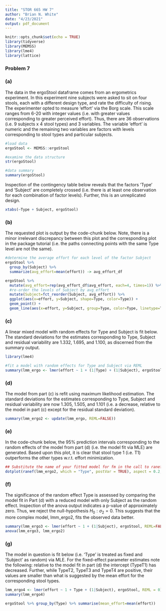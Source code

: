 ```yaml
---
title: "STOR 665 HW 7"
author: "Brian N. White"
date: "4/23/2021"
output: pdf_document
---
```


```r
knitr::opts_chunk$set(echo = TRUE)
library(tidyverse)
library(MEMSS)
library(lme4)
library(lattice)
```

### Problem 7

### (a)

The data in the ergoStool dataframe comes from an ergometrics experiment. In this experiment nine subjects were asked to sit on four stools, each with a different design type, and rate the difficulty of rising. The experimenter opted to measure 'effort' via the Borg scale. This scale ranges from  6-20 with integer values (i.e. with greater values corresponding to greater perceived effort). Thus, there are 36 observations (i.e. 9 subjects x 4 stool types) and 3 variables. The variable 'effort' is numeric and the remaining two variables are factors with levels corresponding to stool types and particular subjects.

```r
#load data
ergoStool <- MEMSS::ergoStool

#examine the data structure
str(ergoStool)
```
```r
#data summary
summary(ergoStool)
```
Inspection of the contingency table below reveals that the factors 'Type' and 'Subject' are completely crossed (i.e. there is at least one observation for each combination of factor levels). Further, this is an unreplicated design.

```r
xtabs(~Type + Subject, ergoStool)
```
### (b)

The requested plot is output by the code-chunk below. Note, there is a minor irrelevant discrepancy between this plot and the corresponding plot in the package tutorial (i.e. the paths connecting points with the same Type level are not the same).

```r
#determine the average effort for each level of the factor Subject
ergoStool %>%
  group_by(Subject) %>%
  summarize(avg_effort=mean(effort)) -> avg_effort_df

ergoStool %>% 
  mutate(avg_effort=rep(avg_effort_df$avg_effort, each=4, times=1)) %>%
  #re-order the levels of Subject by avg_effort
  mutate(Subject=fct_reorder(Subject, avg_effort)) %>%
  ggplot(aes(x=effort, y=Subject, shape=Type, color=Type)) +
  geom_point() +
  geom_line(aes(x=effort, y=Subject, group=Type, color=Type, linetype=Type))

```

### (c)

A linear mixed model with random effects for Type and Subject is fit below. The standard deviations for the estimates corresponding to Type, Subject and residual variability are 1.332, 1.695, and 1.100, as discerned from the summary output.

```r
library(lme4)

#fit a model with random effects for Type and Subject via REML
summary(lmm_ergo <- lmer(effort ~ 1 + (1|Type) + (1|Subject), ergoStool))
```
### (d)

The model from part (c) is refit using maximum likelihood estimation. The standard deviations for the estimates corresponding to Type, Subject and residual variability are now 1.305, 1.505, and 1.101 (i.e. a decrease, relative to  the model in part (c) except for the residual standard deviation). 

```r
summary(lmm_ergo2 <- update(lmm_ergo, REML=FALSE))
```
### (e)

In the code-chunk below, the 95% prediction intervals corresponding to the random effects of the model from part (d) (i.e. the model fit via MLE) are generated. Based upon this plot, it is clear that stool type 1 (i.e. T1) outperforms the other types w.r.t. effort minimization.

```r
## Substitute the name of your fitted model for fm in the call to ranef)
dotplot(ranef(lmm_ergo2, which = "Type", postVar = TRUE), aspect = 0.2, strip = FALSE)
```

### (f)

The significance of the random effect Type is assessed by comparing the model fit in Part (d) with a reduced model with only Subject as the random effect. Inspection of the anova output indicates a p-value of approximately zero. Thus, we reject the null-hypothesis $H_{0}:\sigma_{2}=0$. This suggests that the more complex model, lmm_ergo2, fits the observed data better.

```r
summary(lmm_ergo3 <- lmer(effort ~ 1 + (1|Subject), ergoStool, REML=FALSE))
anova(lmm_ergo3, lmm_ergo2)
```

### (g)

The model in question is fit below (i.e. 'Type' is treated as fixed and 'Subject' as random) via MLE. For the fixed-effect parameter estimates note the following: relative to the model fit in part (d) the intercept (TypeT1) has decreased. Further, while TypeT2, TypeT3 and TypeT4 are positive, their values are smaller than what is suggested by the mean effort for the corresponding stool types.

```r
lmm_ergo4 <- lmer(effort ~ 1 + Type + (1|Subject), ergoStool, REML = 0)
summary(lmm_ergo4)

ergoStool %>% group_by(Type) %>% summarise(mean_effort=mean(effort))
```


